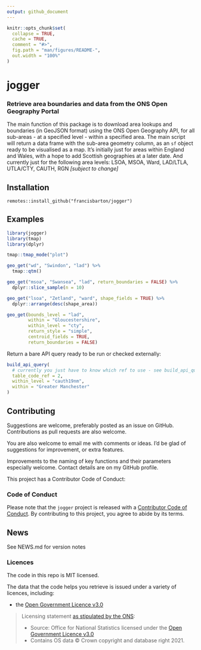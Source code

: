 ```yaml
---
output: github_document
---
```


<!-- README.md is generated from README.Rmd. Please edit that file -->

```r
knitr::opts_chunk$set(
  collapse = TRUE,
  cache = TRUE,
  comment = "#>",
  fig.path = "man/figures/README-",
  out.width = "100%"
)
```


# jogger

<!-- badges: start -->
<!-- badges: end -->

### Retrieve area boundaries and data from the ONS Open Geography Portal

The main function of this package is to download area lookups and boundaries
  (in GeoJSON format) using the ONS Open Geography API, for all sub-areas - at a
  specified level - within a specified area.
The main script will return a data frame with the sub-area geometry column,
  as an `sf` object ready to be visualised as a map.
It's initially just for areas within England and Wales, with a hope to add
  Scottish geographies at a later date.
And currently just for the following area levels:
  LSOA, MSOA, Ward, LAD/LTLA, UTLA/CTY, CAUTH, RGN _[subject to change]_


## Installation

```
remotes::install_github("francisbarton/jogger")
```

## Examples

```r
library(jogger)
library(tmap)
library(dplyr)

tmap::tmap_mode("plot")

geo_get("wd", "Swindon", "lad") %>% 
  tmap::qtm()
```


```r
geo_get("msoa", "Swansea", "lad", return_boundaries = FALSE) %>% 
  dplyr::slice_sample(n = 10)

```


```r
geo_get("lsoa", "Zetland", "ward", shape_fields = TRUE) %>%
  dplyr::arrange(desc(shape_area))

```


```r
geo_get(bounds_level = "lad",
        within = "Gloucestershire",
        within_level = "cty",
        return_style = "simple",
        centroid_fields = TRUE,
        return_boundaries = FALSE)

```

Return a bare API query ready to be run or checked externally:

```r
build_api_query(
  # currently you just have to know which ref to use - see build_api_query.R
  table_code_ref = 2, 
  within_level = "cauth19nm",
  within = "Greater Manchester"
)


```


## Contributing

Suggestions are welcome, preferably posted as an issue on GitHub.
Contributions as pull requests are also welcome.

You are also welcome to email me with comments or ideas.
I'd be glad of suggestions for improvement, or extra features.

Improvements to the naming of key functions and their parameters especially welcome.
Contact details are on my GitHub profile.

This project has a Contributor Code of Conduct:

### Code of Conduct

Please note that the `jogger` project is released with a [Contributor Code of Conduct](https://contributor-covenant.org/version/2/0/CODE_OF_CONDUCT.html). By contributing to this project, you agree to abide by its terms.


## News

See NEWS.md for version notes

### Licences

The code in this repo is MIT licensed.

The data that the code helps you retrieve is issued under a variety of licences,
including:

* the [Open Government Licence v3.0][ogl3]


> Licensing statement [as stipulated by the ONS][ons-licence]:
> 
> * Source: Office for National Statistics licensed under the [Open Government Licence v3.0][ogl3]
> * Contains OS data © Crown copyright and database right 2021.


[ogl3]: https://www.nationalarchives.gov.uk/doc/open-government-licence/version/3/
[ons-licence]: https://www.ons.gov.uk/methodology/geography/licences


